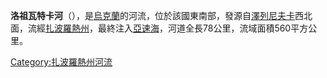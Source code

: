 {{unreferenced|time=2018-11-01T04:41:20+00:00}}
'''洛祖瓦特卡河'''（{{lang-uk|Лозуватка}}），是[[烏克蘭|烏克蘭]]的河流，位於該國東南部，發源自[[澤列尼夫卡_(普里莫爾斯克區)|澤列尼夫卡]]西北面，流經[[扎波羅熱州|扎波羅熱州]]，最終注入[[亞速海|亞速海]]，河道全長78公里，流域面積560平方公里。

{{DEFAULTSORT:Лозуватка (річка)}}
[[Category:扎波羅熱州河流|Category:扎波羅熱州河流]]


{{Ukraine-river-stub}}